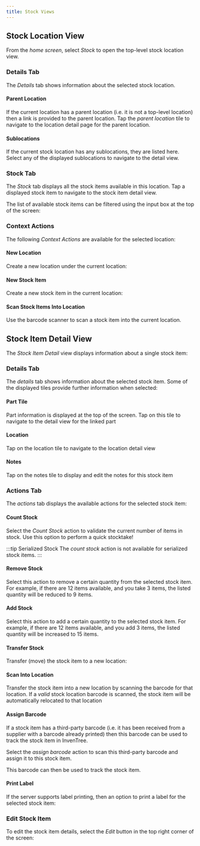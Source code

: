 ```yaml
---
title: Stock Views
---
```



## Stock Location View

From the *home screen*, select *Stock* to open the top-level stock location view.

### Details Tab

The *Details* tab shows information about the selected stock location.

<Thumbnail src="/img/app/location_detail.png" title="Location detail"/>

#### Parent Location

If the current location has a parent location (i.e. it is not a top-level location) then a link is provided to the parent location. Tap the *parent location* tile to navigate to the location detail page for the parent location.

#### Sublocations

If the current stock location has any sublocations, they are listed here. Select any of the displayed sublocations to navigate to the detail view.

### Stock Tab

The *Stock* tab displays all the stock items available in this location. Tap a displayed stock item to navigate to the stock item detail view.

<Thumbnail src="/img/app/location_stock.png" title="Location stock" />


The list of available stock items can be filtered using the input box at the top of the screen:

<Thumbnail src="/img/app/location_stock_filter.jpg" title="Location stock filter" />

### Context Actions

The following *Context Actions* are available for the selected location:

<Thumbnail src="/img/app/location_actions.png" title="Location actions" />

#### New Location

Create a new location under the current location:

<Thumbnail src="/img/app/new_location.jpg" title="New location" />

#### New Stock Item

Create a new stock item in the current location:

<Thumbnail src="/img/app/new_stock_item_from_location.jpg" title="New stock item from location" />

#### Scan Stock Items Into Location

Use the barcode scanner to scan a stock item into the current location.


## Stock Item Detail View

The *Stock Item Detail* view displays information about a single stock item:

<Thumbnail src="/img/app/stock_detail.png" title="Stock detail" />

### Details Tab

The *details* tab shows information about the selected stock item. Some of the displayed tiles provide further information when selected:

#### Part Tile

Part information is displayed at the top of the screen. Tap on this tile to navigate to the detail view for the linked part

#### Location

Tap on the location tile to navigate to the location detail view

#### Notes

Tap on the notes tile to display and edit the notes for this stock item

### Actions Tab

The *actions* tab displays the available actions for the selected stock item:

<Thumbnail src="/img/app/stock_actions.png" title="Stock actions" />

#### Count Stock

Select the *Count Stock* action to validate the current number of items in stock. Use this option to perform a quick stocktake!

<Thumbnail src="/img/app/stock_count.png" title="Count stock" />

:::tip Serialized Stock
The *count stock* action is not available for serialized stock items.
:::

#### Remove Stock

Select this action to remove a certain quantity from the selected stock item. For example, if there are 12 items available, and you take 3 items, the listed quantity will be reduced to 9 items.

<Thumbnail src="/img/app/stock_remove.png" title="Remove stock" />

#### Add Stock

Select this action to add a certain quantity to the selected stock item. For example, if there are 12 items available, and you add 3 items, the listed quantity will be increased to 15 items.

<Thumbnail src="/img/app/stock_add.png" title="Add stock" />

#### Transfer Stock

Transfer (move) the stock item to a new location:

<Thumbnail src="/img/app/stock_transfer.png" title="Transfer stock" />

#### Scan Into Location

Transfer the stock item into a new location by scanning the barcode for that location. If a *valid* stock location barcode is scanned, the stock item will be automatically relocated to that location

#### Assign Barcode

If a stock item has a third-party barcode (i.e. it has been received from a supplier with a barcode already printed) then this barcode can be used to track the stock item in InvenTree.

Select the *assign barcode* action to scan this third-party barcode and assign it to this stock item.

This barcode can then be used to track the stock item.

#### Print Label

If the server supports label printing, then an option to print a label for the selected stock item:

<Thumbnail src="/img/app/stock_print_label_1.png" />

<Thumbnail src="/img/app/stock_print_label_2.png" />


### Edit Stock Item

To edit the stock item details, select the *Edit* button in the top right corner of the screen:

<Thumbnail src="/img/app/stock_edit.jpg" title="Edit stock item" />
